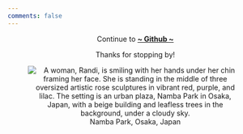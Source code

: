 ```yaml
---
comments: false
---
```


<center>

Continue to **[~ Github ~](https://github.com/rbolt13)**

Thanks for stopping by!

![Namba Park, Osaka, Japan](../img/namba-park.jpg){alt="A woman, Randi, is smiling with her hands under her chin framing her face. She is standing in the middle of three oversized artistic rose sculptures in vibrant red, purple, and lilac. The setting is an urban plaza, Namba Park in Osaka, Japan, with a beige building and leafless trees in the background, under a cloudy sky."}

</center>